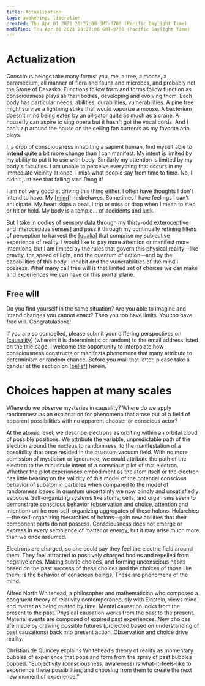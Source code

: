 ```yaml
---
title: Actualization
tags: awakening, liberation
created: Thu Apr 01 2021 20:27:08 GMT-0700 (Pacific Daylight Time)
modified: Thu Apr 01 2021 20:27:08 GMT-0700 (Pacific Daylight Time)
---
```


# Actualization

Conscious beings take many forms: you, me, a tree, a moose, a paramecium, all manner of flora and fauna and microbes, and probably not the Stone of Davasko. Functions follow form and forms follow function as consciousness plays as their bodies, developing and evolving them. Each body has particular needs, abilities, durabilities, vulnerabilities. A pine tree might survive a lightning strike that would vaporize a moose. A bacterium doesn't mind being eaten by an alligator quite as much as a crane. A housefly can aspire to sing opera but it hasn't got the vocal cords. And I can't zip around the house on the ceiling fan currents as my favorite aria plays.

I, a drop of consciousness inhabiting a sapient human, find myself able to **intend** quite a bit more change than I can manifest. My intent is limited by my ability to put it to use with body. Similarly my attention is limited by my body's faculties. I am unable to perceive everything that occurs in my immediate vicinity at once. I miss what people say from time to time. No, I didn't just see that falling star. Dang it!

I am not very good at driving this thing either. I often have thoughts I don't intend to have. My [[mind]] misbehaves. Sometimes I have feelings I can't anticipate. My heart skips a beat. I trip or miss or drop when I mean to step or hit or hold. My body is a temple… of accidents and luck.

But I take in oodles of sensory data through my thirty-odd exteroceptive and interoceptive senses] and pass it through my continually refining filters of perception to harvest the [[qualia]] that comprise my subjective experience of reality. I would like to pay more attention or manifest more intentions, but I am limited by the rules that govern this physical reality—like gravity, the speed of light, and the quantum of action—and by the capabilities of this body I inhabit and the vulnerabilities of the mind I possess. What many call free will is that limited set of choices we can make and experiences we can have on this mortal plane.

## Free will

Do you find yourself in the same situation? Are you able to imagine and intend changes you cannot enact? Then you too have limits. You too have free will. Congratulations!

If you are so compelled, please submit your differing perspectives on [[causality]] (wherein it is deterministic or random) to the email address listed on the title page. I welcome the opportunity to interpolate how consciousness constructs or manifests phenomena that many attribute to determinism or random chance. Before you mail that letter, please take a gander at the section on [[belief]] herein.

# Choices happen at many scales

Where do we observe mysteries in causality? Where do we apply randomness as an explanation for phenomena that arose out of a field of apparent possibilities with no apparent chooser or conscious actor?

At the atomic level, we describe electrons as orbiting within an orbital cloud of possible positions. We attribute the variable, unpredictable path of the electron around the nucleus to randomness, to the manifestation of a possibility that once resided in the quantum vacuum field. With no more admission of mysticism or ignorance, we could attribute the path of the electron to the minuscule intent of a conscious pilot of that electron. Whether the pilot experiences embodiment as the atom itself or the electron has little bearing on the validity of this model of the potential conscious behavior of subatomic particles when compared to the model of randomness based in quantum uncertainty we now blindly and unsatisfiedly espouse. Self-organizing systems like atoms, cells, and organisms seem to demonstrate conscious behavior (observation and choice, attention and intention) unlike non-self-organizing aggregates of these holons. Holarchies—the self-organizing hierarchies of holons—gain new abilities that their component parts do not possess. Consciousness does not emerge or express in every semblence of matter or energy, but it may arise much more than we once assumed.

Electrons are charged, so one could say they feel the electric field around them. They feel attracted to positively charged bodies and repelled from negative ones. Making subtle choices, and forming unconscious habits based on the past success of these choices and the choices of those like them, is the behavior of conscious beings. These are phenomena of the mind.

Alfred North Whitehead, a philosopher and mathematician who composed a congruent theory of relativity contemporaneously with Einstein, views mind and matter as being related by time. Mental causation looks from the present to the past. Physical causation works from the past to the present. Material events are composed of expired past experiences. New choices are made by drawing possible futures (projected based on understanding of past causations) back into present action. Observation and choice drive reality.

Christian de Quincey explains Whitehead’s theory of reality as momentary bubbles of experience that pops and form from the spray of past bubbles popped. “Subjectivity (consciousness, awareness) is what-it-feels-like to experience these possibilities, and choosing from them to create the next new moment of experience.”

[//begin]: # "Autogenerated link references for markdown compatibility"
[mind]: mind "Mind"
[qualia]: qualia "Qualia"
[causality]: causality "Causality"
[belief]: belief "belief"
[//end]: # "Autogenerated link references"
